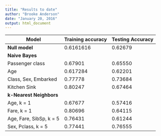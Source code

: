 ```yaml
---
title: "Results to date"
author: "Brooke Anderson"
date: "January 20, 2016"
output: html_document
---
```


Model     | Training accuracy | Testing Accuracy
----------|-------------------|-----------------
**Null model** | 0.6161616 | 0.62679
**Naive Bayes** |   |    
Passenger class | 0.67901 | 0.65550
Age | 0.617284 | 0.62201
Class, Sex, Embarked | 0.77778 | 0.73684
Kitchen Sink | 0.80247 | 0.67464
**k-Nearest Neighbors** | | 
Age, k = 1 | 0.67677 | 0.57416 
Fare, k = 1 | 0.80696 | 0.64115
Age, Fare, SibSp, k = 5 | 0.76431 | 0.61244
Sex, Pclass, k = 5 | 0.77441 | 0.76555